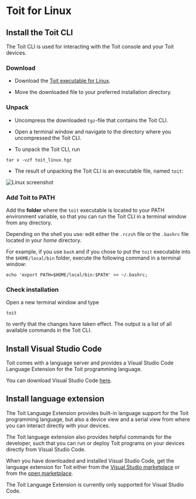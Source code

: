 
# Toit for Linux

## Install the Toit CLI

The Toit CLI is used for interacting with the Toit console and your Toit devices.

### Download

- Download the [Toit executable for Linux](https://archive.toit.io/cli/latest/linux).

- Move the downloaded file to your preferred installation directory.

### Unpack

- Uncompress the downloaded `tgz`-file that contains the Toit CLI.

- Open a terminal window and navigate to the directory where you uncompressed the Toit CLI.

 - To unpack the Toit CLI, run

```shell
tar x -vzf toit_linux.tgz
```

 - The result of unpacking the Toit CLI is an executable file, named `toit`:

<img src={Extract} alt="Linux screenshot" />

### Add Toit to PATH

Add the **folder** where the `toit` executable is located to your PATH environment variable, so that you can run the Toit CLI in a terminal window from any directory.

Depending on the shell you use: edit either the `.rczsh` file or the `.bashrc` file located in your _home_ directory.

For example, if you use `bash` and if you chose to put the `toit` executable into the `$HOME/local/bin` folder,
execute the following command in a terminal window:

```shell
echo 'export PATH=$HOME/local/bin:$PATH' >> ~/.bashrc;
```

### Check installation

Open a new terminal window and type

```shell
toit
```

to verify that the changes have taken effect. The output is a list of all available commands in the Toit CLI.

## Install Visual Studio Code

Toit comes with a language server and provides a Visual Studio Code Language Extension for the Toit programming language.

You can download Visual Studio Code [here](https://code.visualstudio.com/Download).

## Install language extension

The Toit Language Extension provides built-in language support for the Toit programming language, but also a device view and a serial view from where you
can interact directly with your devices.

The Toit language extension also provides helpful commands for the developer, such that you can run or deploy Toit programs on
your devices directly from Visual Studio Code.

When you have downloaded and installed Visual Studio Code, get the language extension for Toit either from the [Visual Studio marketplace](https://marketplace.visualstudio.com/items?itemName=toit.toit)
or from the [open marketplace](https://open-vsx.org/extension/toit/toit).

The Toit Language Extension is currently only supported for Visual Studio Code.
